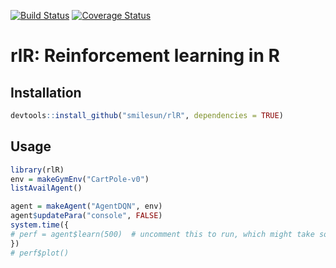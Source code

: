 [![Build Status](https://travis-ci.com/compstat-lmu/rlR.svg?branch=master)](https://travis-ci.com/compstat-lmu/rlR)
[![Coverage Status](https://coveralls.io/repos/github/smilesun/rlR/badge.svg?branch=master)](https://coveralls.io/github/smilesun/rlR?branch=master)



# rlR: Reinforcement learning in R

## Installation
```r
devtools::install_github("smilesun/rlR", dependencies = TRUE)
```

## Usage
```r
library(rlR)
env = makeGymEnv("CartPole-v0")
listAvailAgent()
```


```r
agent = makeAgent("AgentDQN", env)
agent$updatePara("console", FALSE)
system.time({
# perf = agent$learn(500)  # uncomment this to run, which might take some time
})
# perf$plot()
```



